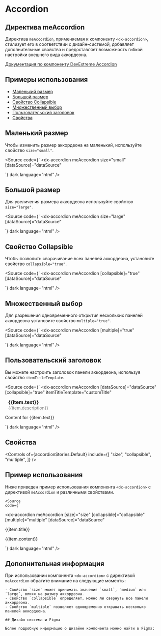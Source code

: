 
<Meta title="Компоненты/Accordion" component={MeAccordionDirective} of={accordionStories} />

# Accordion

## Директива meAccordion

Директива `meAccordion`, применяемая к компоненту `<dx-accordion>`, стилизует его в соответствии с дизайн-системой, добавляет дополнительные свойства и предоставляет возможность гибкой настройки внешнего вида аккордеона.

[Документация по компоненту DevExtreme Accordion](https://js.devexpress.com/Documentation/ApiReference/UI_Components/dxAccordion/)

<Source of={accordionStories.Default} dark language="html" />

## Примеры использования

- [Маленький размер](#маленький-размер)
- [Большой размер](#большой-размер)
- [Свойство Collapsible](#свойство-collapsible)
- [Множественный выбор](#множественный-выбор)
- [Пользовательский заголовок](#пользовательский-заголовок)
- [Свойства](#свойства)

## Маленький размер

Чтобы изменить размер аккордеона на маленький, используйте свойство `size="small"`.


<Source
  code={`
<dx-accordion
  meAccordion
  size="small"
  [dataSource]="dataSource"
></dx-accordion>
`}
  dark
  language="html"
/>

## Большой размер

Для увеличения размера аккордеона используйте свойство `size="large"`.


<Source
  code={`
<dx-accordion
  meAccordion
  size="large"
  [dataSource]="dataSource"
></dx-accordion>
`}
  dark
  language="html"
/>

## Свойство Collapsible

Чтобы позволить сворачивание всех панелей аккордеона, установите свойство `collapsible="true"`.


<Source
  code={`
<dx-accordion
  meAccordion
  [collapsible]="true"
  [dataSource]="dataSource"
></dx-accordion>
`}
  dark
  language="html"
/>

## Множественный выбор

Для разрешения одновременного открытия нескольких панелей аккордеона установите свойство `multiple="true"`.


<Source
  code={`
<dx-accordion
  meAccordion
  [multiple]="true"
  [dataSource]="dataSource"
></dx-accordion>
`}
  dark
  language="html"
/>

## Пользовательский заголовок

Вы можете настроить заголовок панели аккордеона, используя свойство `itemTitleTemplate`.


<Source
  code={`
<dx-accordion
  meAccordion
  [dataSource]="dataSource"
  [collapsible]="true"
  itemTitleTemplate="customTitle"
>
  <div *dxTemplate="let item of 'customTitle'">
    <div style="display: flex; align-items: flex-start;">
      <i class="dx-icon-{{item.icon}}" style="margin-right: 10px; font-size: 18px; color: #000;"></i>
      <div>
        <div style="font-weight: bold; font-size: 16px;">{{item.text}}</div>
        <div style="font-weight: inherit; color: gray; font-size: 14px;">{{item.description}}</div>
      </div>
    </div>
  </div>
  <div *dxTemplate="let item of 'item'">
    <p>Content for {{item.text}}</p>
  </div>
</dx-accordion>
`}
  dark
  language="html"
/>

## Свойства

  <Controls of={accordionStories.Default} include={[
    "size",
    "collapsible",
    "multiple",
  ]} />

## Пример использования

Ниже приведен пример использования компонента `<dx-accordion>` с директивой `meAccordion` и различными свойствами.

    <Source
    code={`
<dx-accordion
  meAccordion
  [size]="size"
  [collapsible]="collapsible"
  [multiple]="multiple"
  [dataSource]="dataSource"
>
  <div *dxTemplate="let item of 'title'">
    <span>{{item.title}}</span>
  </div>
  <div *dxTemplate="let item of 'item'">
    <p>{{item.content}}</p>
  </div>
</dx-accordion>
`}
  dark
  language="html"
/>

## Дополнительная информация

При использовании компонента `<dx-accordion>` с директивой `meAccordion` обратите внимание на следующие моменты:

    - Свойство `size` может принимать значения `small`, `medium` или `large`, влияя на размер аккордеона.
    - Свойство `collapsible` определяет, можно ли свернуть все панели аккордеона.
    - Свойство `multiple` позволяет одновременно открывать несколько панелей аккордеона.

    ## Дизайн-система и Figma

    Более подробную информацию о дизайне компонента можно найти в Figma:
